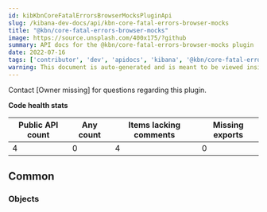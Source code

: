 ```yaml
---
id: kibKbnCoreFatalErrorsBrowserMocksPluginApi
slug: /kibana-dev-docs/api/kbn-core-fatal-errors-browser-mocks
title: "@kbn/core-fatal-errors-browser-mocks"
image: https://source.unsplash.com/400x175/?github
summary: API docs for the @kbn/core-fatal-errors-browser-mocks plugin
date: 2022-07-16
tags: ['contributor', 'dev', 'apidocs', 'kibana', '@kbn/core-fatal-errors-browser-mocks']
warning: This document is auto-generated and is meant to be viewed inside our experimental, new docs system. Reach out in #docs-engineering for more info.
---
```




Contact [Owner missing] for questions regarding this plugin.

**Code health stats**

| Public API count  | Any count | Items lacking comments | Missing exports |
|-------------------|-----------|------------------------|-----------------|
| 4 | 0 | 4 | 0 |

## Common

### Objects
<DocDefinitionList data={kbnCoreFatalErrorsBrowserMocksObj.common.objects}/>

